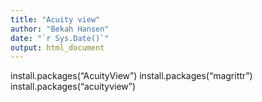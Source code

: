 ```yaml
---
title: "Acuity view"
author: "Bekah Hansen"
date: "`r Sys.Date()`"
output: html_document
---
```

install.packages("AcuityView")
install.packages("magrittr")
install.packages("acuityview")


